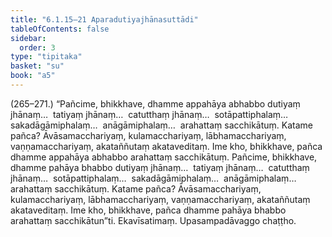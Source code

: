 ```yaml
---
title: "6.1.15–21 Aparadutiyajhānasuttādi"
tableOfContents: false
sidebar:
  order: 3
type: "tipitaka"
basket: "su"
book: "a5"
---
```



<DynamicBreadcrumb />

<Paragraph type="center" book="a5">
(265–271.)
</Paragraph>

<Paragraph number="1370" book="a5">
“Pañcime, bhikkhave, dhamme appahāya abhabbo dutiyaṃ jhānaṃ…  tatiyaṃ jhānaṃ…  catutthaṃ jhānaṃ…  sotāpattiphalaṃ…  sakadāgāmiphalaṃ…  anāgāmiphalaṃ…  arahattaṃ sacchikātuṃ. Katame pañca? Āvāsamacchariyaṃ, kulamacchariyaṃ, lābhamacchariyaṃ, vaṇṇamacchariyaṃ, akataññutaṃ akataveditaṃ. Ime kho, bhikkhave, pañca dhamme appahāya abhabbo arahattaṃ sacchikātuṃ.
</Paragraph>

<Paragraph number="1371" book="a5">
Pañcime, bhikkhave, dhamme pahāya bhabbo dutiyaṃ jhānaṃ…  tatiyaṃ jhānaṃ…  catutthaṃ jhānaṃ…  sotāpattiphalaṃ…  sakadāgāmiphalaṃ…  anāgāmiphalaṃ…  arahattaṃ sacchikātuṃ. Katame pañca? Āvāsamacchariyaṃ, kulamacchariyaṃ, lābhamacchariyaṃ, vaṇṇamacchariyaṃ, akataññutaṃ akataveditaṃ. Ime kho, bhikkhave, pañca dhamme pahāya bhabbo arahattaṃ sacchikātun”ti.

</Paragraph>

<Paragraph number="1372" type="center" book="a5">
Ekavīsatimaṃ.



</Paragraph>

<Paragraph number="1373" type="center" book="a5">
Upasampadāvaggo chaṭṭho.
</Paragraph>